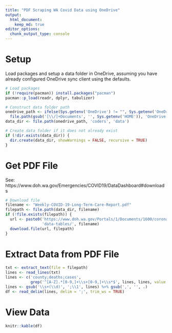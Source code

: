 ```yaml
---
title: "PDF Scraping WA Covid Data using OneDrive"
output: 
  html_document:
    keep_md: true
editor_options: 
  chunk_output_type: console
---
```


# Setup

Load packages and setup a data folder in OneDrive, assuming you have already configured OneDrive sync client using the defaults.

```r
# Load packages
if (!require(pacman)) install.packages("pacman")
pacman::p_load(readr, dplyr, tabulizer)

# Construct data folder path
onedrive_path <- ifelse(Sys.getenv('OneDrive') != "", Sys.getenv('OneDrive'), 
  file.path(gsub('[\\/]+Documents', '', Sys.getenv('HOME')), 'OneDrive'))
data_dir <- file.path(onedrive_path, 'coders', 'data')

# Create data folder if it does not already exist
if (!dir.exists(data_dir)) {
  dir.create(data_dir, showWarnings = FALSE, recursive = TRUE)
}
```

# Get PDF File

See: https://www.doh.wa.gov/Emergencies/COVID19/DataDashboard#downloads

```r
# Download file
filename <- "Weekly-COVID-19-Long-Term-Care-Report.pdf"
filepath <- file.path(data_dir, filename)
if (!file.exists(filepath)) {
  url <- paste0('https://www.doh.wa.gov/Portals/1/Documents/1600/coronavirus/',
                'data-tables/', filename)
  download.file(url, filepath)
}
```

# Extract Data from PDF File

```r
txt <- extract_text(file = filepath)
lines <- read_lines(txt)
lines <- c('county;deaths;cases', 
           grep('^[A-Z].*[0-9,]+\\s+[0-9,]+\\s*$', lines, lines, value = TRUE))
lines <- gsub('\\s+(\\d)', ';\\1', lines) %>% gsub(',', '', .)
df <- read_delim(lines, delim = ';', trim_ws = TRUE)
```

# View Data

```r
knitr::kable(df)
```
